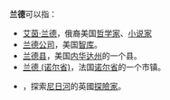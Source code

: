 '''兰德'''可以指：

* [[艾茵·兰德|艾茵·兰德]]，俄裔美国[[哲学家|哲学家]]、[[小说家|小说家]]
* [[兰德公司|兰德公司]]，美国[[智库|智库]]。
* [[兰德县|兰德县]]，美国[[内华达州|内华达州]]的一个县。
* [[兰德_(诺尔省)|兰德 (诺尔省)]]，法国[[诺尔省|诺尔省]]的一个市镇。
* {{tsl|en|John Lander (explorer)|约翰·兰德|蘭德 (探險家)}}，探索[[尼日河|尼日河]]的英國[[探險家|探險家]]。

{{disambig|cat=二字消歧义}}